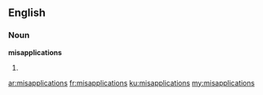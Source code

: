 ==English==
===Noun===
'''misapplications'''

#{{plural of|misapplication}}

[[ar:misapplications]]
[[fr:misapplications]]
[[ku:misapplications]]
[[my:misapplications]]